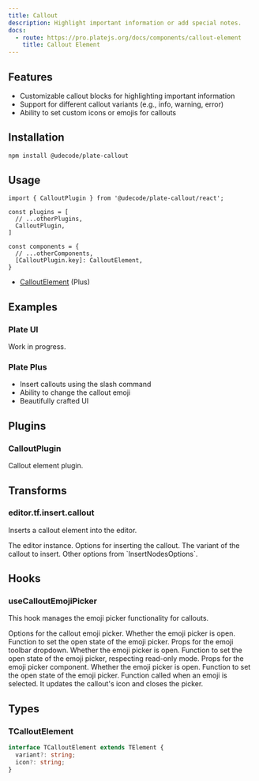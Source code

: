 ```yaml
---
title: Callout
description: Highlight important information or add special notes.
docs:
  - route: https://pro.platejs.org/docs/components/callout-element
    title: Callout Element
---
```


<ComponentPreviewPro
  name="pro-iframe-demo"
  id="callout"
  component="callout"
/>

<PackageInfo>

## Features

- Customizable callout blocks for highlighting important information
- Support for different callout variants (e.g., info, warning, error)
- Ability to set custom icons or emojis for callouts

</PackageInfo>

## Installation


```bash
npm install @udecode/plate-callout
```

## Usage

```tsx
import { CalloutPlugin } from '@udecode/plate-callout/react';
```

```tsx
const plugins = [
  // ...otherPlugins,
  CalloutPlugin,
]
```

```tsx
const components = {
  // ...otherComponents,
  [CalloutPlugin.key]: CalloutElement,
}
```

- [CalloutElement](https://pro.platejs.org/docs/components/callout-element) (Plus)

## Examples

### Plate UI

Work in progress.

### Plate Plus

- Insert callouts using the slash command
- Ability to change the callout emoji
- Beautifully crafted UI

<ComponentPreviewPro
  name="pro-iframe-demo"
  id="callout"
  component="callout"
/>

## Plugins

### CalloutPlugin

Callout element plugin.

## Transforms

### editor.tf.insert.callout

Inserts a callout element into the editor.

<APIParameters>
  <APIItem name="editor" type="SlateEditor">
    The editor instance.
  </APIItem>
  <APIItem name="options" type="object" optional>
    Options for inserting the callout.
    <APISubList>
      <APISubListItem parent="options" name="variant" type="string" optional>
        The variant of the callout to insert.
      </APISubListItem>
      <APISubListItem parent="options" name="...InsertNodesOptions" type="InsertNodesOptions<E>">
        Other options from `InsertNodesOptions`.
      </APISubListItem>
    </APISubList>
  </APIItem>
</APIParameters>

## Hooks

### useCalloutEmojiPicker

This hook manages the emoji picker functionality for callouts.

<APIParameters>
  <APIItem name="options" type="UseCalloutEmojiPickerOptions">
    Options for the callout emoji picker.
    <APISubList>
      <APISubListItem parent="options" name="isOpen" type="boolean">
        Whether the emoji picker is open.
      </APISubListItem>
      <APISubListItem parent="options" name="setIsOpen" type="(isOpen: boolean) => void">
        Function to set the open state of the emoji picker.
      </APISubListItem>
    </APISubList>
  </APIItem>
</APIParameters>

<APIReturns>
  <APIItem name="emojiToolbarDropdownProps" type="object">
    Props for the emoji toolbar dropdown.
    <APISubList>
      <APISubListItem parent="emojiToolbarDropdownProps" name="isOpen" type="boolean">
        Whether the emoji picker is open.
      </APISubListItem>
      <APISubListItem parent="emojiToolbarDropdownProps" name="setIsOpen" type="(v: boolean) => void">
        Function to set the open state of the emoji picker, respecting read-only mode.
      </APISubListItem>
    </APISubList>
  </APIItem>
  <APIItem name="props" type="object">
    Props for the emoji picker component.
    <APISubList>
      <APISubListItem parent="props" name="isOpen" type="boolean">
        Whether the emoji picker is open.
      </APISubListItem>
      <APISubListItem parent="props" name="setIsOpen" type="(isOpen: boolean) => void">
        Function to set the open state of the emoji picker.
      </APISubListItem>
      <APISubListItem parent="props" name="onSelectEmoji" type="(options: { emojiValue?: any; icon?: any }) => void">
        Function called when an emoji is selected. It updates the callout's icon and closes the picker.
      </APISubListItem>
    </APISubList>
  </APIItem>
</APIReturns>

## Types

### TCalloutElement

```typescript
interface TCalloutElement extends TElement {
  variant?: string;
  icon?: string;
}
```
